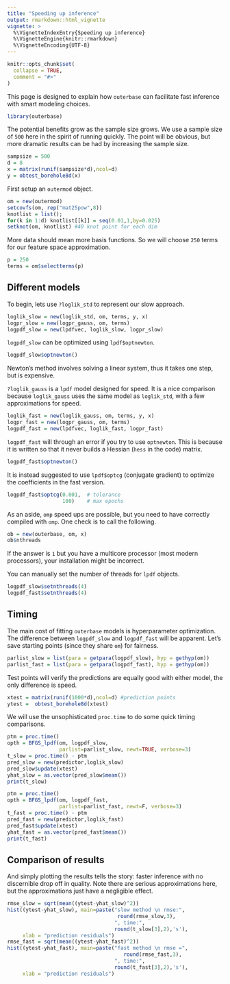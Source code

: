 ```yaml
---
title: "Speeding up inference"
output: rmarkdown::html_vignette
vignette: >
  %\VignetteIndexEntry{Speeding up inference}
  %\VignetteEngine{knitr::rmarkdown}
  %\VignetteEncoding{UTF-8}
---
```

  
```r
knitr::opts_chunk$set(
  collapse = TRUE,
  comment = "#>"
)
```

This page is designed to explain how `outerbase` can facilitate fast inference with smart modeling choices.  
```r
library(outerbase)
```

The potential benefits grow as the sample size grows. We use a sample size of `500` here in the spirit of running quickly.  The point will be obvious, but more dramatic results can be had by increasing the sample size.
```r
sampsize = 500
d = 8
x = matrix(runif(sampsize*d),ncol=d)
y = obtest_borehole8d(x)
```

First setup an `outermod` object.
```r
om = new(outermod)
setcovfs(om, rep("mat25pow",8))
knotlist = list();
for(k in 1:d) knotlist[[k]] = seq(0.01,1,by=0.025)
setknot(om, knotlist) #40 knot point for each dim
```

More data should mean more basis functions.  So we will choose `250` terms for
our feature space approximation.
```r
p = 250
terms = om$selectterms(p)
```






## Different models

To begin, lets use `?loglik_std` to represent our slow approach.
```r
loglik_slow = new(loglik_std, om, terms, y, x) 
logpr_slow = new(logpr_gauss, om, terms)
logpdf_slow = new(lpdfvec, loglik_slow, logpr_slow)
```

`logpdf_slow` can be optimized using `lpdf$optnewton`.
```r
logpdf_slow$optnewton()
```
Newton's method involves solving a linear system, thus it takes one step, but is expensive.

`?loglik_gauss` is a `lpdf` model designed for speed.  It is a nice comparison because `loglik_gauss` uses the same model as `loglik_std`, with a few approximations for speed. 
```r
loglik_fast = new(loglik_gauss, om, terms, y, x) 
logpr_fast = new(logpr_gauss, om, terms)
logpdf_fast = new(lpdfvec, loglik_fast, logpr_fast)
```


`logpdf_fast` will through an error if you try to use `optnewton`.  This is because it is written so that it never builds a Hessian (`hess` in the code) matrix.
```r
logpdf_fast$optnewton()
```
It is instead suggested to use `lpdf$optcg` (conjugate gradient) to optimize the coefficients in the fast version.
```r
logpdf_fast$optcg(0.001,  # tolerance
                  100)    # max epochs
```

As an aside, `omp` speed ups are possible, but you need to have correctly compiled with `omp`.  One check is to call the following.  
```r
ob = new(outerbase, om, x) 
ob$nthreads
```
If the answer is `1` but you have a multicore processor (most modern processors), your installation might be incorrect.

You can manually set the number of threads for `lpdf` objects.
```r
logpdf_slow$setnthreads(4)
logpdf_fast$setnthreads(4)
```

## Timing

The main cost of fitting `outerbase` models is hyperparameter optimization.  The difference between `logpdf_slow` and `logpdf_fast` will be apparent.  Let's save starting points (since they share `om`) for fairness.
```r
parlist_slow = list(para = getpara(logpdf_slow), hyp = gethyp(om))
parlist_fast = list(para = getpara(logpdf_fast), hyp = gethyp(om))
```

Test points will verify the predictions are equally good with either model, the only difference is speed.
```r
xtest = matrix(runif(1000*d),ncol=d) #prediction points
ytest =  obtest_borehole8d(xtest)
```
We will use the unsophisticated ` proc.time` to do some quick timing comparisons.  
```r
ptm = proc.time()
opth = BFGS_lpdf(om, logpdf_slow, 
                 parlist=parlist_slow, newt=TRUE, verbose=3)    
t_slow = proc.time() - ptm
pred_slow = new(predictor,loglik_slow)
pred_slow$update(xtest)
yhat_slow = as.vector(pred_slow$mean())
print(t_slow)
```


```r
ptm = proc.time()
opth = BFGS_lpdf(om, logpdf_fast, 
                 parlist=parlist_fast, newt=F, verbose=3)  
t_fast = proc.time() - ptm
pred_fast = new(predictor,loglik_fast)
pred_fast$update(xtest)
yhat_fast = as.vector(pred_fast$mean())
print(t_fast)
```
## Comparison of results

And simply plotting the results tells the story: faster inference with no discernible drop off in quality.  Note there are serious approximations here, but the approximations just have a negligible effect.
```r
rmse_slow = sqrt(mean((ytest-yhat_slow)^2))
hist((ytest-yhat_slow), main=paste("slow method \n rmse:", 
                                    round(rmse_slow,3),
                                   ", time:",
                                   round(t_slow[3],2),'s'),
     xlab = "prediction residuals")
rmse_fast = sqrt(mean((ytest-yhat_fast)^2))
hist((ytest-yhat_fast), main=paste("fast method \n rmse =",
                                      round(rmse_fast,3),
                                   ", time:",
                                   round(t_fast[3],2),'s'), 
     xlab = "prediction residuals")
```



